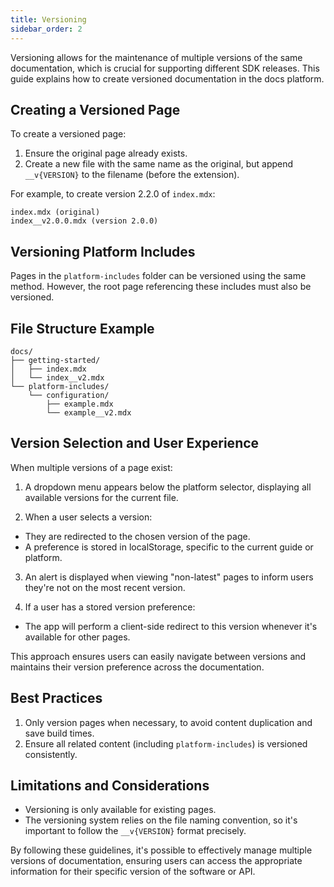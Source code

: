 ```yaml
---
title: Versioning
sidebar_order: 2
---
```



Versioning allows for the maintenance of multiple versions of the same documentation, which is crucial for supporting different SDK releases. This guide explains how to create versioned documentation in the docs platform.

## Creating a Versioned Page

To create a versioned page:

1. Ensure the original page already exists.
2. Create a new file with the same name as the original, but append `__v{VERSION}` to the filename (before the extension).

For example, to create version 2.2.0 of `index.mdx`:

```
index.mdx (original)
index__v2.0.0.mdx (version 2.0.0)
```

## Versioning Platform Includes

Pages in the `platform-includes` folder can be versioned using the same method. However, the root page referencing these includes must also be versioned.

## File Structure Example

```
docs/
├── getting-started/
│   ├── index.mdx
│   └── index__v2.mdx
└── platform-includes/
    └── configuration/
        ├── example.mdx
        └── example__v2.mdx
```

## Version Selection and User Experience

When multiple versions of a page exist:

1. A dropdown menu appears below the platform selector, displaying all available versions for the current file.

2. When a user selects a version:

- They are redirected to the chosen version of the page.
- A preference is stored in localStorage, specific to the current guide or platform.

3. An alert is displayed when viewing "non-latest" pages to inform users they're not on the most recent version.

4. If a user has a stored version preference:

- The app will perform a client-side redirect to this version whenever it's available for other pages.

This approach ensures users can easily navigate between versions and maintains their version preference across the documentation.

## Best Practices

1. Only version pages when necessary, to avoid content duplication and save build times.
2. Ensure all related content (including `platform-includes`) is versioned consistently.


## Limitations and Considerations

- Versioning is only available for existing pages.
- The versioning system relies on the file naming convention, so it's important to follow the `__v{VERSION}` format precisely.

By following these guidelines, it's possible to effectively manage multiple versions of documentation, ensuring users can access the appropriate information for their specific version of the software or API.